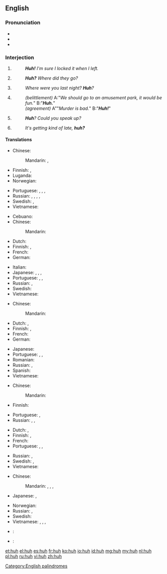 {{also|hūh}}
==English==

===Pronunciation===
* {{IPA|/hʌ̃/}}
* {{audio|en-us-huh.ogg|Audio (US)}}
* {{rhymes|ʌ}}

===Interjection===
{{en-interj}}

# {{context|with falling pitch|lang=en}} {{non-gloss definition|used to express [[amusement]] or subtle [[surprise]].}}
#: '''''Huh!''' I'm sure I locked it when I left.''
# {{non-gloss definition|Used to express [[doubt]] or [[confusion]].}}
#: '''''Huh?''' Where did they go?''
# {{context|with rising pitch|lang=en}} {{non-gloss definition|Used to [[reinforce]] a [[question]].}}
#: ''Where were you last night? '''Huh'''?''
# {{rft-sense}} {{context|slang|with falling pitch|lang=en}} {{non-gloss definition|Used either to [[belittle]] the issuer of a statement/question, or [[sarcasm|sarcastically]] to indicate utter agreement, and that the statement being responded to is an extreme [[understatement]]. The intonation is changed to distinguish between the two meanings - implied [[dullness]] for belittlement, and [[feigned]] [[surprise]] for utter agreement.}}
#: ''(belittlement)'' A:"''We should go to an amusement park, it would be fun.''" B:"'''''Huh.'''''"
#: ''(agreement)'' A""''Murder is bad.''" B:"'''''Huh!'''''"
# {{context|informal|with rising pitch|lang=en}} {{non-gloss definition|Used to indicate that one did not hear what was said.}}
#: '''''Huh'''? Could you speak up?''
# {{context|informal|with falling pitch|lang=en}} {{non-gloss definition|Used to create a [[tag question]].}}
#: ''It's getting kind of late, '''huh?'''''

====Translations====
{{trans-top|to express amusement or subtle surprise}}
* Chinese:
*: Mandarin: {{t|cmn|嗯|tr=ēn|sc=Hani}}, {{t|cmn|哼|tr=hēng|sc=Hani}}
* Finnish: {{t+|fi|häh}}, {{t+|fi|höh}}
* Luganda: {{tø|lg|eh eh}}
* Norwegian: {{t+|no|hva}}
{{trans-mid}}
* Portuguese: {{t-|pt|puxa}}, {{t-|pt|eta}}, {{t-|pt|eita}}, {{t+|pt|caramba}}
* Russian: {{t|ru|а|sc=Cyrl}}, {{t|ru|что|tr=što|sc=Cyrl}}, {{t|ru|да|sc=Cyrl}}, {{t|ru|[[да]] [[ну]]|sc=Cyrl}} {{qualifier|in questions}}, {{t|ru|ха|sc=Cyrl}} {{qualifier|in statements}}
* Swedish: {{t+|sv|vad}}, {{t-|sv|vad nu}}
* Vietnamese: {{t+|vi|ủa}}
{{trans-bottom}}

{{trans-top|expressing doubt or confusion}}
* Cebuano: {{tø|ceb|ha}}
* Chinese:
*: Mandarin: {{t|cmn|嘿|tr=hēi|sc=Hani}}
* Dutch: {{t+|nl|hè}}
* Finnish: {{t+|fi|häh}}, {{t+|fi|höh}}
* French: {{t+|fr|hein}}
* German: {{t-|de|häh}}
{{trans-mid}}
* Italian: {{t-|it|eh}}
* Japanese: {{t|ja|へえ|tr=hē|sc=Jpan}}, {{t|ja|え|tr=e|sc=Jpan}}, {{t|ja|よ|tr=yo|sc=Jpan}}, {{t|ja|ぞ|tr=zo|sc=Jpan}}
* Portuguese: {{t|pt|ué}}, {{t+|pt|como}}, {{t-|pt|hã}}
* Russian: {{t|ru|а|sc=Cyrl}}, {{t|ru|да|sc=Cyrl}} {{qualifier|with special intonation}}
* Swedish: {{t+|sv|vad}}
* Vietnamese: {{t+|vi|ủa}}
{{trans-bottom}}

{{trans-top|to reinforce a question}}
* Chinese:
*: Mandarin: {{t|cmn|呢|tr=ne|sc=Hani}}
* Dutch: {{t+|nl|hè}}, {{t+|nl|nou}}
* Finnish: {{t|fi|täh}}, {{t|fi|mitä}}
* French: {{t+|fr|hein}}
* German: {{t+|de|hä?}}
{{trans-mid}}
* Japanese: {{t|ja|ね|tr=ne|sc=Jpan}}
* Portuguese: {{t|pt|hein}}, {{t|pt|hã}}, {{t+|pt|hein}}
* Romanian: {{t+|ro|a}}
* Russian: {{t+|ru|а}}, {{t|ru|да|sc=Cyrl}}
* Spanish: {{t+|es|eh}}
* Vietnamese: {{t+|vi|hả}}
{{trans-bottom}}

{{trans-top|"I know, huh" what huh}}
* Chinese:
*: Mandarin: {{t|cmn|啊|tr=à|sc=Hani}}
* Finnish: {{t+|fi|joo}}
{{trans-mid}}
* Portuguese: {{t|pt|dã}}, {{t|pt|não brinca}}
* Russian: {{t|ru|да|sc=Cyrl}}, {{t|ru|угу|tr=ugú, uhú|sc=Cyrl}} {{qualifier|first meaning}}, {{t|ru|ага|tr=agá, ahá|sc=Cyrl}} {{qualifier|both meanings}}
{{trans-bottom}}

{{trans-top|to indicate that one didn't hear}}
* Dutch: {{t+|nl|hè}}, {{t+|nl|wat}}
* Finnish: {{t|fi|häh}}, {{t|fi|täh}}
* French: {{t+|fr|hein}}
* Portuguese: {{t|pt|hã}}, {{t|pt|hem}}, {{t+|pt|como}}
{{trans-mid}}
* Russian: {{t|ru|что|tr=što|sc=Cyrl}}, {{t+|ru|эй}}
* Swedish: {{t+|sv|vad}}, {{t-|sv|hur sa}}
* Vietnamese: {{t-|vi|cái gì}}
{{trans-bottom}}

{{trans-top|tag question}}
* Chinese:
*: Mandarin: {{t|cmn|嗎|sc=Hani}}, {{t|cmn|吗|tr=ma|sc=Hani}}, {{t|cmn|呢|tr=ne|sc=Hani}}, {{t|cmn|嘛|tr=ma|sc=Hani}}
* Japanese: {{t+|ja|ね|tr=ne|sc=Jpan}}, {{t|ja|か|tr=ka|sc=Jpan}}
{{trans-mid}}
* Norwegian: {{t-|no|eller hva}}
* Russian: {{t|ru|а|sc=Cyrl}}, {{t|ru|да|sc=Cyrl}}
* Swedish: {{t-|sv|eller hur}}
* Vietnamese: {{t+|vi|nhỉ}}, {{t+|vi|nhể}}, {{t+|vi|nhở}}, {{t|vi|à}}
{{trans-bottom}}

{{checktrans-top}}
* {{ttbc|chr}}: {{t|chr|hv}} <!-- wrong script, it seems, should be Cher -->
* {{ttbc|vi}}: {{qualifier|3}} {{t|vi|a!}} <!-- was "[[a|a!]]" - assumed inflected form or vocalised spelling; please verify if linking is acceptable. see [[User:Kephir/gadgets/xte#Translation_fixing]] -->
{{trans-bottom}}

[[Category:English palindromes]]

[[et:huh]]
[[el:huh]]
[[es:huh]]
[[fr:huh]]
[[ko:huh]]
[[io:huh]]
[[id:huh]]
[[mg:huh]]
[[my:huh]]
[[nl:huh]]
[[pl:huh]]
[[ru:huh]]
[[vi:huh]]
[[zh:huh]]